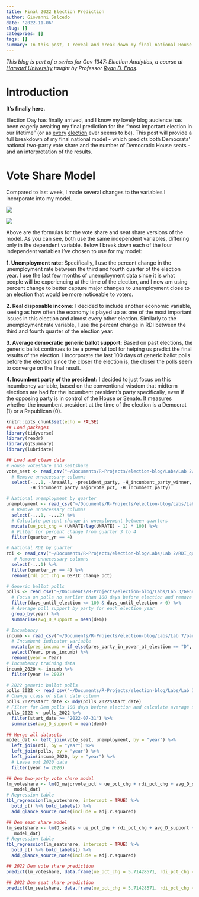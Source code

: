 ```yaml
---
title: Final 2022 Election Prediction
author: Giovanni Salcedo
date: '2022-11-06'
slug: []
categories: []
tags: []
summary: In this post, I reveal and break down my final national House of Representatives prediction for the 2022 midterms. What percentage of the popular vote and how many seats will Democrats win? Click to find out!
---
```


*This blog is part of a series for Gov 1347: Election Analytics, a course at [Harvard University](https://www.harvard.edu/) taught by Professor [Ryan D. Enos](http://ryandenos.com/)*.

# Introduction

**It's finally here.**

Election Day has finally arrived, and I know my lovely blog audience has been eagerly awaiting my final prediction for the "most important election in our lifetime" (or as [every](https://slate.com/news-and-politics/2020/11/most-important-election-of-our-lifetimes-history.html) [election](https://slate.com/news-and-politics/2020/11/most-important-election-of-our-lifetimes-history.html) ever seems to be). This post will provide a full breakdown of my final national model - which predicts both Democrats' national two-party vote share and the number of Democratic House seats - and an interpretation of the results.

# Vote Share Model

Compared to last week, I made several changes to the variables I incorporate into my model.

![](images/Screenshot%202022-11-07%20at%209.25.59%20AM.png)

![](images/Screenshot%202022-11-07%20at%209.29.44%20AM.png)

Above are the formulas for the vote share and seat share versions of the model. As you can see, both use the same independent variables, differing only in the dependent variable. Below I break down each of the four independent variables I've chosen to use for my model:

**1. Unemployment rate:** Specifically, I use the percent change in the unemployment rate between the third and fourth quarter of the election year. I use the last few months of unemployment data since it is what people will be experiencing at the time of the election, and I now am using percent change to better capture major changes to unemployment close to an election that would be more noticeable to voters.

**2. Real disposable income:** I decided to include another economic variable, seeing as how often the economy is played up as one of the most important issues in this election and almost every other election. Similarly to the unemployment rate variable, I use the percent change in RDI between the third and fourth quarter of the election year.

**3. Average democratic generic ballot support:** Based on past elections, the generic ballot continues to be a powerful tool for helping us predict the final results of the election. I incorporate the last 100 days of generic ballot polls before the election since the closer the election is, the closer the polls seem to converge on the final result.

**4. Incumbent party of the president:** I decided to just focus on this incumbency variable, based on the conventional wisdom that midterm elections are bad for the incumbent president's party specifically, even if the opposing party is in control of the House or Senate. It measures whether the incumbent president at the time of the election is a Democrat (1) or a Republican (0).

```r
knitr::opts_chunk$set(echo = FALSE)
## Load packages
library(tidyverse)
library(readr)
library(gtsummary)
library(lubridate)

## Load and clean data
# House voteshare and seatshare
vote_seat <- read_csv("~/Documents/R-Projects/election-blog/Labs/Lab 2/house_popvote_seats.csv") %>%
  # Remove unnecessary columns
  select(-...1, -AreaAll, -president_party, -H_incumbent_party_winner,
         -H_incumbent_party_majorvote_pct, -H_incumbent_party)

# National unemployment by quarter
unemployment <- read_csv("~/Documents/R-Projects/election-blog/Labs/Lab 2/unemployment_national_quarterly_final.csv") %>%
  # Remove unnecessary columns
  select(-...1, -...2) %>% 
  # Calculate percent change in unemployment between quarters
  mutate(ue_pct_chg = (UNRATE/lag(UNRATE) - 1) * 100) %>% 
  # Filter for percent change from quarter 3 to 4
  filter(quarter_yr == 4)

# National RDI by quarter
rdi <- read_csv("~/Documents/R-Projects/election-blog/Labs/Lab 2/RDI_quarterly.csv") %>% 
   # Remove unnecessary columns
  select(-...1) %>% 
  filter(quarter_yr == 4) %>% 
  rename(rdi_pct_chg = DSPIC_change_pct)

# Generic ballot polls
polls <- read_csv("~/Documents/R-Projects/election-blog/Labs/Lab 3/GenericPolls1942_2020.csv") %>%
  # Focus on polls no earlier than 100 days before election and remove post-election polls
  filter(days_until_election <= 100 & days_until_election > 0) %>%
  # Average poll support by party for each election year
  group_by(year) %>% 
  summarise(avg_D_support = mean(dem))

# Incumbency
incumb <- read_csv("~/Documents/R-Projects/election-blog/Labs/Lab 7/party_power.csv") %>% 
  # Incumbent indicator variable
  mutate(pres_incumb = if_else(pres_party_in_power_at_election == "D", 1, 0)) %>% 
  select(Year, pres_incumb) %>% 
  rename(year = Year)
# Incumbency training data
incumb_2020 <- incumb %>% 
  filter(year != 2022)

# 2022 generic ballot polls
polls_2022 <- read_csv("~/Documents/R-Projects/election-blog/Labs/Lab 3/538_generic_poll_2022_final.csv")
# Change class of start date column
polls_2022$start_date <- mdy(polls_2022$start_date)
# Filter for Dem polls 100 days before election and calculate average support
polls_2022 <- polls_2022 %>% 
  filter(start_date >= "2022-07-31") %>% 
  summarise(avg_D_support = mean(dem))
```

```r
## Merge all datasets
model_dat <- left_join(vote_seat, unemployment, by = "year") %>% 
  left_join(rdi, by = "year") %>% 
  left_join(polls, by = "year") %>% 
  left_join(incumb_2020, by = "year") %>%
  # Leave out 2020 data
  filter(year != 2020)
```

```r
## Dem two-party vote share model
lm_voteshare <- lm(D_majorvote_pct ~ ue_pct_chg + rdi_pct_chg + avg_D_support + pres_incumb,
   model_dat)
# Regression table
tbl_regression(lm_voteshare, intercept = TRUE) %>% 
  bold_p() %>% bold_labels() %>% 
  add_glance_source_note(include = adj.r.squared)
```

```r
## Dem seat share model
lm_seatshare <- lm(D_seats ~ ue_pct_chg + rdi_pct_chg + avg_D_support + pres_incumb,
   model_dat)
# Regression table
tbl_regression(lm_seatshare, intercept = TRUE) %>% 
  bold_p() %>% bold_labels() %>% 
  add_glance_source_note(include = adj.r.squared)
```

```r
## 2022 Dem vote share prediction
predict(lm_voteshare, data.frame(ue_pct_chg = 5.71428571, rdi_pct_chg = 0.23850221, avg_D_support = polls_2022$avg_D_support, pres_incumb = 1), interval = "prediction")
```

```r
## 2022 Dem seat share prediction
predict(lm_seatshare, data.frame(ue_pct_chg = 5.71428571, rdi_pct_chg = 0.23850221, avg_D_support = polls_2022$avg_D_support, pres_incumb = 1), interval = "prediction")
```
